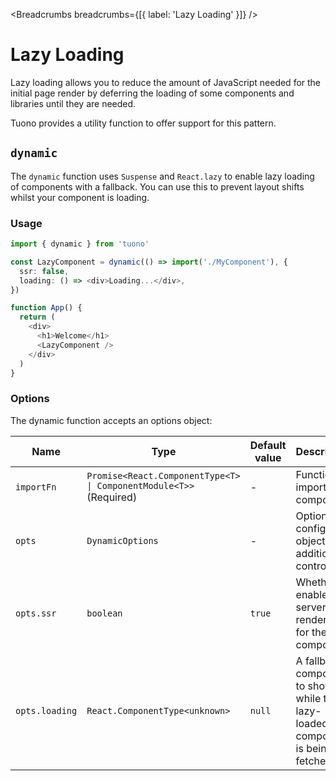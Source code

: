 
<MetaTags
  title="Tuono - Lazy Loading"
  canonical="https://tuono.dev/documentation/core-concepts/lazy-loading"
/>


<Breadcrumbs breadcrumbs={[{ label: 'Lazy Loading' }]} />

# Lazy Loading

Lazy loading allows you to reduce the amount of JavaScript needed for the initial page render by deferring the loading of some components and libraries until they are needed.

Tuono provides a utility function to offer support for this pattern.

## `dynamic`

The `dynamic` function uses `Suspense` and `React.lazy` to enable lazy loading of components with a fallback. You can use this to prevent layout shifts whilst your component is loading.

### Usage

```typescript jsx
import { dynamic } from 'tuono'

const LazyComponent = dynamic(() => import('./MyComponent'), {
  ssr: false,
  loading: () => <div>Loading...</div>,
})

function App() {
  return (
    <div>
      <h1>Welcome</h1>
      <LazyComponent />
    </div>
  )
}
```

### Options

The dynamic function accepts an options object:

| Name           | Type                                                               | Default value | Description                                                                    |
| -------------- | ------------------------------------------------------------------ | ------------- | ------------------------------------------------------------------------------ |
| `importFn`     | `Promise<React.ComponentType<T> \| ComponentModule<T>>` (Required) | -             | Function to import your component                                              |
| `opts`         | `DynamicOptions`                                                   | -             | Optional config object for additional control.                                 |
| `opts.ssr`     | `boolean`                                                          | `true`        | Whether to enable server-side rendering for the component.                     |
| `opts.loading` | `React.ComponentType<unknown>`                                     | `null`        | A fallback component to show while the lazy-loaded component is being fetched. |
